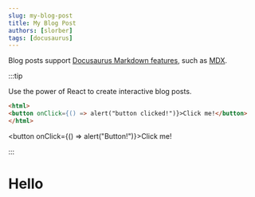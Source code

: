 ```yaml
---
slug: my-blog-post
title: My Blog Post
authors: [slorber]
tags: [docusaurus]
---
```


Blog posts support [Docusaurus Markdown features](https://docusaurus.io/docs/markdown-features), such as [MDX](https://mdxjs.com/).

:::tip

Use the power of React to create interactive blog posts.

```html
<html>
<button onClick={() => alert("button clicked!")}>Click me!</button>
</html>
```

<button onClick={() => alert("Button!")}>Click me!</button>

:::

<h1>Hello</h1>
